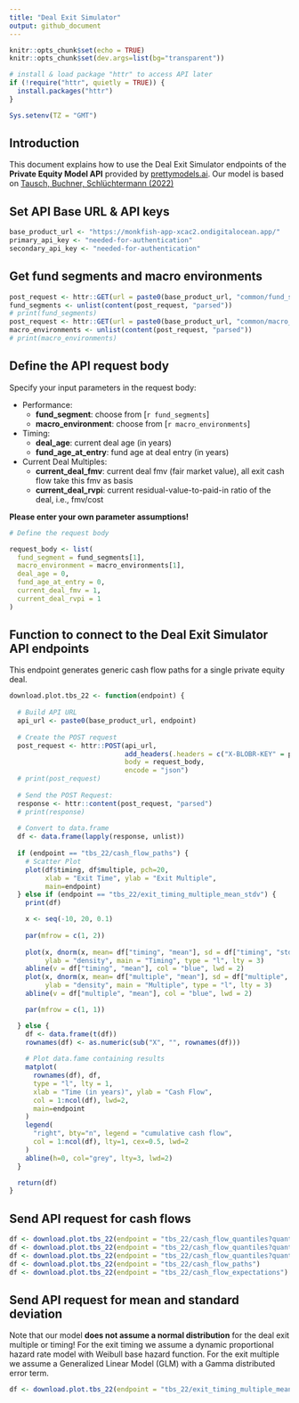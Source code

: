 ```yaml
---
title: "Deal Exit Simulator"
output: github_document
---
```


```r
knitr::opts_chunk$set(echo = TRUE)
knitr::opts_chunk$set(dev.args=list(bg="transparent"))

# install & load package "httr" to access API later
if (!require("httr", quietly = TRUE)) {
  install.packages("httr")
}

Sys.setenv(TZ = "GMT")

```

## Introduction

This document explains how to use the Deal Exit Simulator endpoints of the **Private Equity Model API** provided by [prettymodels.ai](https://prettymodels.ai).
Our model is based on [Tausch, Buchner, Schlüchtermann (2022)](https://doi.org/10.21314/JOR.2022.029)

## Set API Base URL & API keys

```r
base_product_url <- "https://monkfish-app-xcac2.ondigitalocean.app/"
primary_api_key <- "needed-for-authentication"
secondary_api_key <- "needed-for-authentication"

```

## Get fund segments and macro environments

```r

post_request <- httr::GET(url = paste0(base_product_url, "common/fund_segments"))
fund_segments <- unlist(content(post_request, "parsed"))
# print(fund_segments)
post_request <- httr::GET(url = paste0(base_product_url, "common/macro_environments"))
macro_environments <- unlist(content(post_request, "parsed"))
# print(macro_environments)

```

## Define the API request body

Specify your input parameters in the request body:

- Performance:
    - **fund_segment**: choose from [`r fund_segments`]
    - **macro_environment**: choose from [`r macro_environments`]
- Timing:
    - **deal_age**: current deal age (in years)
    - **fund_age_at_entry**: fund age at deal entry (in years)
- Current Deal Multiples:
    - **current_deal_fmv**: current deal fmv (fair market value), all exit cash flow take this fmv as basis
    - **current_deal_rvpi**: current residual-value-to-paid-in ratio of the deal, i.e., fmv/cost


**Please enter your own parameter assumptions!**

```r

# Define the request body

request_body <- list(
  fund_segment = fund_segments[1],
  macro_environment = macro_environments[1],
  deal_age = 0,
  fund_age_at_entry = 0,
  current_deal_fmv = 1,
  current_deal_rvpi = 1
)

```

## Function to connect to the Deal Exit Simulator API endpoints

This endpoint generates generic cash flow paths for a single private equity deal.

```r

download.plot.tbs_22 <- function(endpoint) {
  
  # Build API URL
  api_url <- paste0(base_product_url, endpoint)
  
  # Create the POST request
  post_request <- httr::POST(api_url,
                             add_headers(.headers = c("X-BLOBR-KEY" = primary_api_key)),
                             body = request_body,
                             encode = "json")
  # print(post_request)
  
  # Send the POST Request:
  response <- httr::content(post_request, "parsed")
  # print(response)
  
  # Convert to data.frame
  df <- data.frame(lapply(response, unlist))
  
  if (endpoint == "tbs_22/cash_flow_paths") {
    # Scatter Plot
    plot(df$timing, df$multiple, pch=20, 
         xlab = "Exit Time", ylab = "Exit Multiple",
         main=endpoint)
  } else if (endpoint == "tbs_22/exit_timing_multiple_mean_stdv") {
    print(df)

    x <- seq(-10, 20, 0.1)
    
    par(mfrow = c(1, 2))
    
    plot(x, dnorm(x, mean= df["timing", "mean"], sd = df["timing", "stdv"]), 
         ylab = "density", main = "Timing", type = "l", lty = 3)
    abline(v = df["timing", "mean"], col = "blue", lwd = 2)
    plot(x, dnorm(x, mean= df["multiple", "mean"], sd = df["multiple", "stdv"]), 
         ylab = "density", main = "Multiple", type = "l", lty = 3)
    abline(v = df["multiple", "mean"], col = "blue", lwd = 2)

    par(mfrow = c(1, 1))

  } else {
    df <- data.frame(t(df))
    rownames(df) <- as.numeric(sub("X", "", rownames(df)))
    
    # Plot data.fame containing results
    matplot(
      rownames(df), df, 
      type = "l", lty = 1, 
      xlab = "Time (in years)", ylab = "Cash Flow", 
      col = 1:ncol(df), lwd=2,
      main=endpoint
    )
    legend(
      "right", bty="n", legend = "cumulative cash flow", 
      col = 1:ncol(df), lty=1, cex=0.5, lwd=2
    )
    abline(h=0, col="grey", lty=3, lwd=2)
  }

  return(df)
}

```

## Send API request for cash flows

```r

df <- download.plot.tbs_22(endpoint = "tbs_22/cash_flow_quantiles?quantile=0.3")
df <- download.plot.tbs_22(endpoint = "tbs_22/cash_flow_quantiles?quantile=0.9")
df <- download.plot.tbs_22(endpoint = "tbs_22/cash_flow_quantiles?quantile=0.5")
df <- download.plot.tbs_22(endpoint = "tbs_22/cash_flow_paths")
df <- download.plot.tbs_22(endpoint = "tbs_22/cash_flow_expectations")

```


## Send API request for mean and standard deviation

Note that our model **does not assume a normal distribution** for the deal exit multiple or timing!
For the exit timing we assume a dynamic proportional hazard rate model with Weibull base hazard function.
For the exit multiple we assume a Generalized Linear Model (GLM) with a Gamma distributed error term.

```r

df <- download.plot.tbs_22(endpoint = "tbs_22/exit_timing_multiple_mean_stdv")

```

